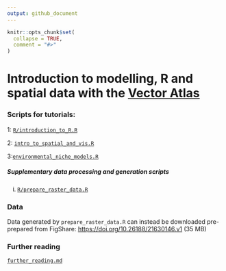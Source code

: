 ```yaml
---
output: github_document
---
```


<!-- README.md is generated from README.Rmd. Please edit that file -->

```r
knitr::opts_chunk$set(
  collapse = TRUE,
  comment = "#>"
)
```

# Introduction to modelling, R and spatial data with the [Vector Atlas](www.vectoratlas.icipe.org)

<!-- badges: start -->
<!-- badges: end -->

### Scripts for tutorials:

1: [`R/introduction_to_R.R`](https://github.com/idem-lab/vector_atlas_training_2024/blob/main/R/introduction_to_R.R)

2: [`intro_to_spatial_and_vis.R`](https://github.com/idem-lab/vector_atlas_training_2024/blob/main/R/intro_to_spatial_and_vis.R)

3:[`environmental_niche_models.R`](https://github.com/idem-lab/vector_atlas_training_2024/blob/main/R/environmental_niche_models.R)

##### Supplementary data processing and generation scripts
i. [`R/prepare_raster_data.R`](https://github.com/idem-lab/vector_atlas_training_2024/blob/main/R/prepare_raster_data.R)



### Data

Data generated by `prepare_raster_data.R` can instead be downloaded pre-prepared
from FigShare:  <https://doi.org/10.26188/21630146.v1> (35 MB)



### Further reading
[`further_reading.md`](https://github.com/idem-lab/vector_atlas_training_2024/blob/main/further_reading.md)


